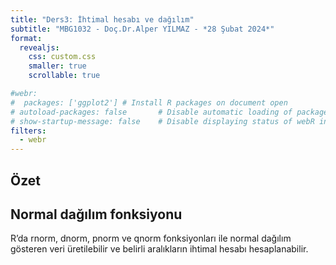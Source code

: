 ```yaml
---
title: "Ders3: İhtimal hesabı ve dağılım"
subtitle: "MBG1032 - Doç.Dr.Alper YILMAZ - *28 Şubat 2024*"
format:
  revealjs:
    css: custom.css
    smaller: true
    scrollable: true

#webr:
#  packages: ['ggplot2'] # Install R packages on document open
# autoload-packages: false       # Disable automatic loading of packages
# show-startup-message: false    # Disable displaying status of webR initialization
filters:
  - webr
---
```


## Özet


## Normal dağılım fonksiyonu

R'da rnorm, dnorm, pnorm ve qnorm fonksiyonları ile normal dağılım gösteren veri üretilebilir ve belirli aralıkların ihtimal hesabı hesaplanabilir.

```web-r

```